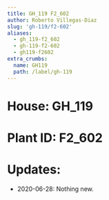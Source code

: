 ```yaml
---
title: GH_119 F2_602
author: Roberto Villegas-Diaz
slug: 'gh-119/f2-602'
aliases:
  - gh_119-f2_602
  - gh-119-f2-602
  - gh119-f2602
extra_crumbs:
  name: GH119
  path: /label/gh-119
---
```


# **House**: GH_119
# **Plant ID**: F2_602
# **Updates**: 
 - 2020-06-28: Nothing new.

